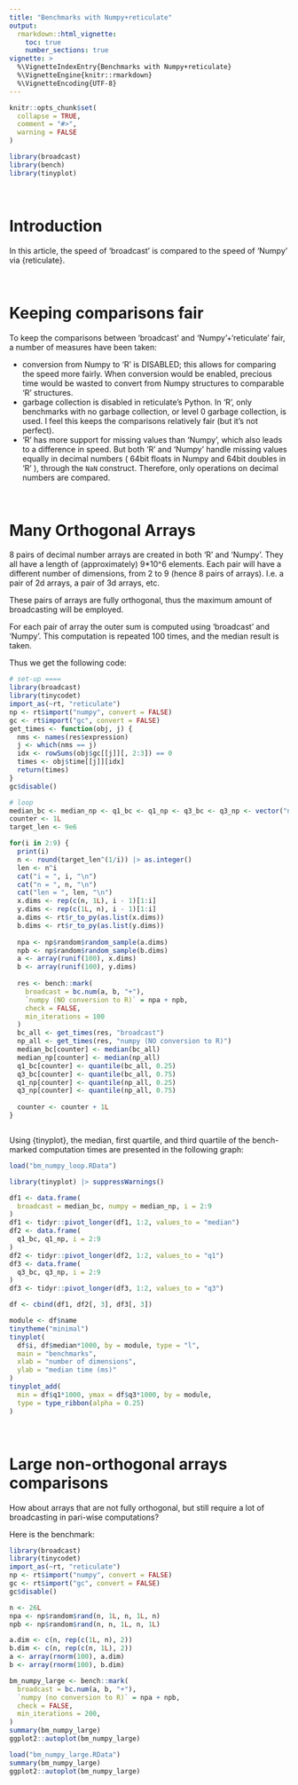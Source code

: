 ```yaml
---
title: "Benchmarks with Numpy+reticulate"
output:
  rmarkdown::html_vignette:
    toc: true
    number_sections: true
vignette: >
  %\VignetteIndexEntry{Benchmarks with Numpy+reticulate}
  %\VignetteEngine{knitr::rmarkdown}
  %\VignetteEncoding{UTF-8}
---
```


```r
knitr::opts_chunk$set(
  collapse = TRUE,
  comment = "#>",
  warning = FALSE
)
```

```r
library(broadcast)
library(bench)
library(tinyplot)
```


&nbsp;

# Introduction

In this article, the speed of 'broadcast' is compared to the speed of 'Numpy' via {reticulate}.


&nbsp;

# Keeping comparisons fair

To keep the comparisons between 'broadcast' and 'Numpy'+'reticulate' fair, a number of measures have been taken:

 - conversion from Numpy to 'R' is DISABLED; this allows for comparing the speed more fairly. When conversion would be enabled, precious time would be wasted to convert from Numpy structures to comparable 'R' structures.
 - garbage collection is disabled in reticulate's Python. In 'R', only benchmarks with no garbage collection, or level 0 garbage collection, is used. I feel this keeps the comparisons relatively fair (but it's not perfect).
 - 'R' has more support for missing values than 'Numpy', which also leads to a difference in speed. But both 'R' and 'Numpy' handle missing values equally in decimal numbers ( 64bit floats in Numpy and 64bit doubles in 'R' ), through the `NaN` construct. Therefore, only operations on decimal numbers are compared.


&nbsp;

# Many Orthogonal Arrays


8 pairs of decimal number arrays are created in both 'R' and 'Numpy'. They all have a length of (approximately) 9*10^6 elements. Each pair will have a different number of dimensions, from 2 to 9 (hence 8 pairs of arrays).
I.e. a pair of 2d arrays, a pair of 3d arrays, etc.

These pairs of arrays are fully orthogonal, thus the maximum amount of broadcasting will be employed.

For each pair of array the outer sum is computed using 'broadcast' and 'Numpy'. This computation is repeated 100 times, and the median result is taken.

Thus we get the following code:

```r
# set-up ====
library(broadcast)
library(tinycodet)
import_as(~rt, "reticulate")
np <- rt$import("numpy", convert = FALSE)
gc <- rt$import("gc", convert = FALSE)
get_times <- function(obj, j) {
  nms <- names(res$expression)
  j <- which(nms == j)
  idx <- rowSums(obj$gc[[j]][, 2:3]) == 0
  times <- obj$time[[j]][idx]
  return(times)
}
gc$disable()

# loop
median_bc <- median_np <- q1_bc <- q1_np <- q3_bc <- q3_np <- vector("numeric", 8)
counter <- 1L
target_len <- 9e6

for(i in 2:9) {
  print(i)
  n <- round(target_len^(1/i)) |> as.integer()
  len <- n^i
  cat("i = ", i, "\n")
  cat("n = ", n, "\n")
  cat("len = ", len, "\n")
  x.dims <- rep(c(n, 1L), i - 1)[1:i]
  y.dims <- rep(c(1L, n), i - 1)[1:i]
  a.dims <- rt$r_to_py(as.list(x.dims))
  b.dims <- rt$r_to_py(as.list(y.dims))
  
  npa <- np$random$random_sample(a.dims)
  npb <- np$random$random_sample(b.dims)
  a <- array(runif(100), x.dims)
  b <- array(runif(100), y.dims)
  
  res <- bench::mark(
    broadcast = bc.num(a, b, "+"),
    `numpy (NO conversion to R)` = npa + npb,
    check = FALSE,
    min_iterations = 100
  )
  bc_all <- get_times(res, "broadcast")
  np_all <- get_times(res, "numpy (NO conversion to R)")
  median_bc[counter] <- median(bc_all)
  median_np[counter] <- median(np_all)
  q1_bc[counter] <- quantile(bc_all, 0.25)
  q3_bc[counter] <- quantile(bc_all, 0.75)
  q1_np[counter] <- quantile(np_all, 0.25)
  q3_np[counter] <- quantile(np_all, 0.75)
  
  counter <- counter + 1L
}



```


Using {tinyplot}, the median, first quartile, and third quartile of the bench-marked computation times are presented in the following graph:

```r
load("bm_numpy_loop.RData")

library(tinyplot) |> suppressWarnings()

df1 <- data.frame(
  broadcast = median_bc, numpy = median_np, i = 2:9
)
df1 <- tidyr::pivot_longer(df1, 1:2, values_to = "median")
df2 <- data.frame(
  q1_bc, q1_np, i = 2:9
)
df2 <- tidyr::pivot_longer(df2, 1:2, values_to = "q1")
df3 <- data.frame(
  q3_bc, q3_np, i = 2:9
)
df3 <- tidyr::pivot_longer(df3, 1:2, values_to = "q3")

df <- cbind(df1, df2[, 3], df3[, 3])

module <- df$name
tinytheme("minimal")
tinyplot(
  df$i, df$median*1000, by = module, type = "l",
  main = "benchmarks",
  xlab = "number of dimensions",
  ylab = "median time (ms)"
)
tinyplot_add(
  min = df$q1*1000, ymax = df$q3*1000, by = module,
  type = type_ribbon(alpha = 0.25)
)


```


&nbsp;


# Large non-orthogonal arrays comparisons

How about arrays that are not fully orthogonal, but still require a lot of broadcasting in pari-wise computations?

Here is the benchmark:

```r

library(broadcast)
library(tinycodet)
import_as(~rt, "reticulate")
np <- rt$import("numpy", convert = FALSE)
gc <- rt$import("gc", convert = FALSE)
gc$disable()

n <- 26L
npa <- np$random$rand(n, 1L, n, 1L, n)
npb <- np$random$rand(n, n, 1L, n, 1L)

a.dim <- c(n, rep(c(1L, n), 2))
b.dim <- c(n, rep(c(n, 1L), 2))
a <- array(rnorm(100), a.dim)
b <- array(rnorm(100), b.dim)

bm_numpy_large <- bench::mark(
  broadcast = bc.num(a, b, "+"),
  `numpy (no conversion to R)` = npa + npb,
  check = FALSE,
  min_iterations = 200,
)
summary(bm_numpy_large)
ggplot2::autoplot(bm_numpy_large)

```

```r
load("bm_numpy_large.RData")
summary(bm_numpy_large)
ggplot2::autoplot(bm_numpy_large)
```


&nbsp;

&nbsp;
